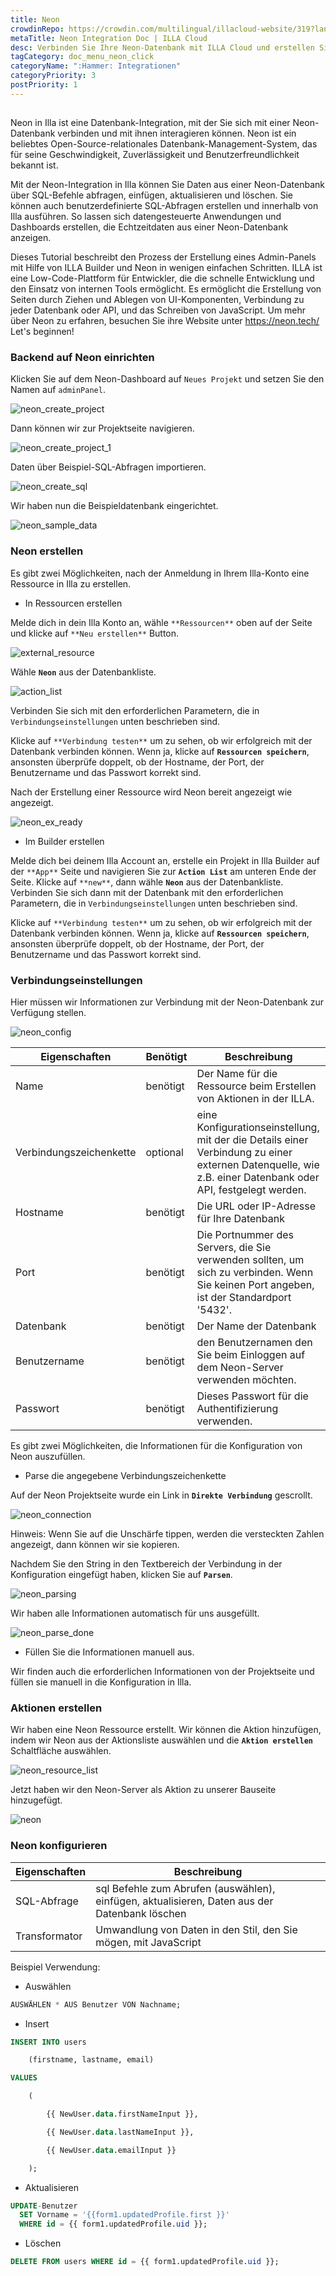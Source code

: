 ```yaml
---
title: Neon
crowdinRepo: https://crowdin.com/multilingual/illacloud-website/319?languages=de&filter=basic&value=0
metaTitle: Neon Integration Doc | ILLA Cloud
desc: Verbinden Sie Ihre Neon-Datenbank mit ILLA Cloud und erstellen Sie Apps, die Daten abfragen, bearbeiten und anzeigen können. Diese Anleitung zeigt dir wie.
tagCategory: doc_menu_neon_click
categoryName: ":Hammer: Integrationen"
categoryPriority: 3
postPriority: 1
---
```


## <h2 hidden>Was ist Neon?</h2>

Neon in Illa ist eine Datenbank-Integration, mit der Sie sich mit einer Neon-Datenbank verbinden und mit ihnen interagieren können. Neon ist ein beliebtes Open-Source-relationales Datenbank-Management-System, das für seine Geschwindigkeit, Zuverlässigkeit und Benutzerfreundlichkeit bekannt ist.

Mit der Neon-Integration in Illa können Sie Daten aus einer Neon-Datenbank über SQL-Befehle abfragen, einfügen, aktualisieren und löschen. Sie können auch benutzerdefinierte SQL-Abfragen erstellen und innerhalb von Illa ausführen. So lassen sich datengesteuerte Anwendungen und Dashboards erstellen, die Echtzeitdaten aus einer Neon-Datenbank anzeigen.

Dieses Tutorial beschreibt den Prozess der Erstellung eines Admin-Panels mit Hilfe von ILLA Builder und Neon in wenigen einfachen Schritten. ILLA ist eine Low-Code-Plattform für Entwickler, die die schnelle Entwicklung und den Einsatz von internen Tools ermöglicht. Es ermöglicht die Erstellung von Seiten durch Ziehen und Ablegen von UI-Komponenten, Verbindung zu jeder Datenbank oder API, und das Schreiben von JavaScript. Um mehr über Neon zu erfahren, besuchen Sie ihre Website unter https://neon.tech/ Let's beginnen!

### Backend auf Neon einrichten

Klicken Sie auf dem Neon-Dashboard auf `Neues Projekt` und setzen Sie den Namen auf `adminPanel`.

![neon_create_project](https://cdn.illacloud.com/official-website/img/docs/neon_create_project.png)

Dann können wir zur Projektseite navigieren.

![neon_create_project_1](https://cdn.illacloud.com/official-website/img/docs/neon_create_project_1.png)

Daten über Beispiel-SQL-Abfragen importieren.

![neon_create_sql](https://cdn.illacloud.com/official-website/img/docs/neon_create_sql.png)

Wir haben nun die Beispieldatenbank eingerichtet.

![neon_sample_data](https://cdn.illacloud.com/official-website/img/docs/neon_sample_data.png)

### Neon erstellen

Es gibt zwei Möglichkeiten, nach der Anmeldung in Ihrem Illa-Konto eine Ressource in Illa zu erstellen. 

-   In Ressourcen erstellen

Melde dich in dein Illa Konto an, wähle `**Ressourcen**` oben auf der Seite und klicke auf `**Neu erstellen**` Button. 

![external_resource](https://cdn.illacloud.com/official-website/img/docs/external_resource.png)

Wähle **`Neon`** aus der Datenbankliste.

![action_list](https://cdn.illacloud.com/official-website/img/docs/action_list.png)

Verbinden Sie sich mit den erforderlichen Parametern, die in `Verbindungseinstellungen` unten beschrieben sind. 

Klicke auf `**Verbindung testen**` um zu sehen, ob wir erfolgreich mit der Datenbank verbinden können. Wenn ja, klicke auf **`Ressourcen speichern`**, ansonsten überprüfe doppelt, ob der Hostname, der Port, der Benutzername und das Passwort korrekt sind.

Nach der Erstellung einer Ressource wird Neon bereit angezeigt wie angezeigt.

![neon_ex_ready](https://cdn.illacloud.com/official-website/img/docs/neon_ex_ready.png)

-   Im Builder erstellen

Melde dich bei deinem Illa Account an, erstelle ein Projekt in Illa Builder auf der `**App**` Seite und navigieren Sie zur **`Action List`** am unteren Ende der Seite. Klicke auf `**new**`, dann wähle **`Neon`** aus der Datenbankliste. Verbinden Sie sich dann mit der Datenbank mit den erforderlichen Parametern, die in `Verbindungseinstellungen` unten beschrieben sind.

Klicke auf `**Verbindung testen**` um zu sehen, ob wir erfolgreich mit der Datenbank verbinden können. Wenn ja, klicke auf **`Ressourcen speichern`**, ansonsten überprüfe doppelt, ob der Hostname, der Port, der Benutzername und das Passwort korrekt sind.

### Verbindungseinstellungen

Hier müssen wir Informationen zur Verbindung mit der Neon-Datenbank zur Verfügung stellen.

![neon_config](https://cdn.illacloud.com/official-website/img/docs/neon_config.png)

| Eigenschaften           | Benötigt  | Beschreibung                                                                                                                                              |
| ----------------------- | --------- | --------------------------------------------------------------------------------------------------------------------------------------------------------- |
| Name                    | benötigt  | Der Name für die Ressource beim Erstellen von Aktionen in der ILLA.                                                                                       |
| Verbindungszeichenkette | optional  | eine Konfigurationseinstellung, mit der die Details einer Verbindung zu einer externen Datenquelle, wie z.B. einer Datenbank oder API, festgelegt werden. |
| Hostname                | benötigt  | Die URL oder IP-Adresse für Ihre Datenbank                                                                                                                |
| Port                    | benötigt  | Die Portnummer des Servers, die Sie verwenden sollten, um sich zu verbinden. Wenn Sie keinen Port angeben, ist der Standardport '5432'.                   |
| Datenbank               | benötigt  | Der Name der Datenbank                                                                                                                                    |
| Benutzername            | benötigt  | den Benutzernamen den Sie beim Einloggen auf dem Neon-Server verwenden möchten.                                                                           |
| Passwort                | benötigt  | Dieses Passwort für die Authentifizierung verwenden.                                                                                                      |

Es gibt zwei Möglichkeiten, die Informationen für die Konfiguration von Neon auszufüllen.

-   Parse die angegebene Verbindungszeichenkette

Auf der Neon Projektseite wurde ein Link in **`Direkte Verbindung`** gescrollt.

![neon_connection](https://cdn.illacloud.com/official-website/img/docs/neon_connection.png)

Hinweis: Wenn Sie auf die Unschärfe tippen, werden die versteckten Zahlen angezeigt, dann können wir sie kopieren.

Nachdem Sie den String in den Textbereich der Verbindung in der Konfiguration eingefügt haben, klicken Sie auf **`Parsen`**.

![neon_parsing](https://cdn.illacloud.com/official-website/img/docs/neon_parsing.png)

Wir haben alle Informationen automatisch für uns ausgefüllt.

![neon_parse_done](https://cdn.illacloud.com/official-website/img/docs/neon_parse_done.png)

-   Füllen Sie die Informationen manuell aus.

Wir finden auch die erforderlichen Informationen von der Projektseite und füllen sie manuell in die Konfiguration in Illa. 

### Aktionen erstellen

Wir haben eine Neon Ressource erstellt. Wir können die Aktion hinzufügen, indem wir Neon aus der Aktionsliste auswählen und die **`Aktion erstellen`** Schaltfläche auswählen.

![neon_resource_list](https://cdn.illacloud.com/official-website/img/docs/neon_resource_list.png)

 Jetzt haben wir den Neon-Server als Aktion zu unserer Bauseite hinzugefügt.

![neon](https://cdn.illacloud.com/official-website/img/docs/neon.png)

### Neon konfigurieren

| Eigenschaften | Beschreibung                                                                                  |
| ------------- | --------------------------------------------------------------------------------------------- |
| SQL-Abfrage   | sql Befehle zum Abrufen (auswählen), einfügen, aktualisieren, Daten aus der Datenbank löschen |
| Transformator | Umwandlung von Daten in den Stil, den Sie mögen, mit JavaScript                               |

Beispiel Verwendung:

-   Auswählen

```sql
AUSWÄHLEN * AUS Benutzer VON Nachname;
```

-   Insert

```sql
INSERT INTO users

	(firstname, lastname, email)

VALUES

	(

		{{ NewUser.data.firstNameInput }},

		{{ NewUser.data.lastNameInput }},

		{{ NewUser.data.emailInput }}

	);
```

-   Aktualisieren

```sql
UPDATE-Benutzer
  SET Vorname = '{{form1.updatedProfile.first }}'
  WHERE id = {{ form1.updatedProfile.uid }};
```

-   Löschen

```sql
DELETE FROM users WHERE id = {{ form1.updatedProfile.uid }};
```
